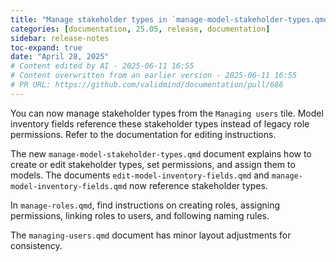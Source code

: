 ```yaml
---
title: "Manage stakeholder types in `manage-model-stakeholder-types.qmd` document (#686)"
categories: [documentation, 25.05, release, documentation]
sidebar: release-notes
toc-expand: true
date: "April 28, 2025"
# Content edited by AI - 2025-06-11 16:55
# Content overwritten from an earlier version - 2025-06-11 16:55
# PR URL: https://github.com/validmind/documentation/pull/686
---
```


You can now manage stakeholder types from the `Managing users` tile. Model inventory fields reference these stakeholder types instead of legacy role permissions. Refer to the documentation for editing instructions.

The new `manage-model-stakeholder-types.qmd` document explains how to create or edit stakeholder types, set permissions, and assign them to models. The documents `edit-model-inventory-fields.qmd` and `manage-model-inventory-fields.qmd` now reference stakeholder types.

In `manage-roles.qmd`, find instructions on creating roles, assigning permissions, linking roles to users, and following naming rules.

The `managing-users.qmd` document has minor layout adjustments for consistency.

<!--- VALIDATION SUMMARY
Content Type: title
Validation Status: CHECK
Attempts: 7
Last Validation: 2025-06-11 16:54:00
Reedit Available: Yes
--->
